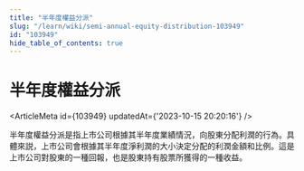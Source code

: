 ```yaml
---
title: "半年度權益分派"
slug: "/learn/wiki/semi-annual-equity-distribution-103949"
id: "103949"
hide_table_of_contents: true
---
```



# 半年度權益分派

<ArticleMeta id={103949} updatedAt={'2023-10-15 20:20:16'} />
<div className='border-solid border-b border-t-0 my-4 border-[var(--ifm-color-gray-300)]' />

半年度權益分派是指上市公司根據其半年度業績情況，向股東分配利潤的行為。具體來説，上市公司會根據其半年度淨利潤的大小決定分配的利潤金額和比例。這是上市公司對股東的一種回報，也是股東持有股票所獲得的一種收益。
